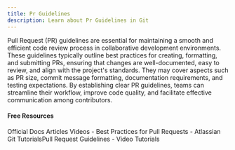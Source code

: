 ```yaml
---
title: Pr Guidelines
description: Learn about Pr Guidelines in Git
---
```

Pull Request (PR) guidelines are essential for maintaining a smooth and efficient code review process in collaborative development environments. These guidelines typically outline best practices for creating, formatting, and submitting PRs, ensuring that changes are well-documented, easy to review, and align with the project's standards. They may cover aspects such as PR size, commit message formatting, documentation requirements, and testing expectations. By establishing clear PR guidelines, teams can streamline their workflow, improve code quality, and facilitate effective communication among contributors.

#### Free Resources

<Tabs defaultValue="official">
<TabsList>
<TabsTrigger value="official">Official Docs</TabsTrigger>
<TabsTrigger value="article">Articles</TabsTrigger>
<TabsTrigger value="video">Videos</TabsTrigger>
</TabsList>

<TabsContent value="official">
<Note type="note" title="official">
- <Link href="https://docs.github.com/en/pull-requests/collaborating-with-pull-requests/getting-started/best-practices-for-pull-requests">Best Practices for Pull Requests</Link>
</Note>
</TabsContent>
<TabsContent value="article">
<Note type="note" title="article">
- <Link href="https://opensource.creativecommons.org/contributing-code/pr-guidelines/">Atlassian Git Tutorials</Link>Pull Request Guidelines</Link>
</Note>
</TabsContent>
<TabsContent value="video">
<Note type="note" title="video">
- <Link href="https://www.youtube.com/results?search_query=git+pr-guidelines+tutorial">Video Tutorials</Link>
</Note>
</TabsContent>
</Tabs>

